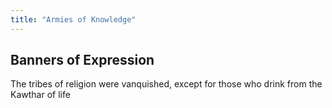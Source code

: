 ```yaml
---
title: "Armies of Knowledge"
---
```


## Banners of Expression

The tribes of religion were vanquished, except for those who drink from the Kawthar of life
